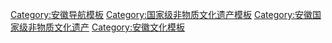 {{Navbox
|name = 安徽国家级非物质文化遗产
|title = 安徽[[国家级非物质文化遗产代表性项目名录]]
|titlestyle =
|image =
|style = text-align:left;
|state = {{{state<includeonly>|collapsed</includeonly>}}}
|groupstyle = text-align:center;
| listclass = hlist
|group1 = 民间文学
|list1 = 
* [[桐城歌]]
* [[孔雀东南飞传说]]
* [[老子传说]]<sup>注</sup>
|group2 = 传统音乐
|list2 = 
* [[当涂民歌]]
* [[巢湖民歌]]
* [[唢呐艺术]]<sup>注</sup>（[[砀山唢呐]]，[[灵璧菠林喇叭]]）
* [[五河民歌]]
* [[大别山民歌]]
* [[徽州民歌]]
* [[道教音乐]]<sup>注</sup>（[[齐云山道场音乐]]）
* [[凤阳民歌]]
|group3 = 传统舞蹈
|list3 = 
* [[龙舞]]<sup>注</sup>（[[手龙舞]]）
* [[花鼓灯]]（[[蚌埠花鼓灯]]，[[凤台花鼓灯]]，[[颍上花鼓灯]]）
* [[傩舞]]<sup>注</sup>（[[祁门傩舞]]，[[跳五猖]]）
* [[灯舞]]<sup>注</sup>（[[东至花灯舞]]，[[无为鱼灯]]）
* [[火老虎]]
|group4 = 传统戏剧
|list4 = 
* [[青阳腔]]<sup>注</sup>
* [[高腔]]<sup>注</sup>（[[岳西高腔]]）
* [[徽剧]]<sup>注</sup>
* [[四平调]]<sup>注</sup>
* [[庐剧]]（[[东路庐剧]]）
* [[黄梅戏]]<sup>注</sup>
* [[泗州戏]]<sup>注</sup>
* [[目连戏]]<sup>注</sup>（[[徽州目连戏]]）
* [[傩戏]]<sup>注</sup>（[[池州傩戏]]）
* [[坠子戏]]<sup>注</sup>
* [[文南词]]
* [[花鼓戏]]<sup>注</sup>
* [[二夹弦]]<sup>注</sup>
* [[嗨子戏]]
* [[淮北梆子戏]]
|group5 = 曲艺
|list5 = 
* [[凤阳花鼓]]
* [[渔鼓道情]]
|group6 = 传统体育<br>游艺与杂技
|list6 = 
* [[马戏]]（[[埇桥马戏]]）
* [[华佗五禽戏]]
|group7 = 传统美术
|list7 = 
* [[剪纸]]<sup>注</sup>（[[阜阳剪纸]]）
* [[挑花]]<sup>注</sup>（[[望江挑花]]）
* [[徽州三雕]]<sup>注</sup>
* [[竹刻]]<sup>注</sup>（[[徽州竹雕]]）
* [[竹编]]<sup>注</sup>（[[舒席]]）
* [[柳编]]<sup>注</sup>（[[黄岗柳编]]，[[霍邱柳编]]）
* [[盆景技艺]]<sup>注</sup>（[[徽派盆景技艺]]）
* [[刻铜]]（[[杜氏刻铜]]）
|group8 = 传统技艺
|list8 = 
* [[界首彩陶烧制技艺]]
* [[芜湖铁画锻制技艺]]
* [[万安罗盘制作技艺]]
* [[宣纸制作技艺]]
* [[桑皮紙|桑皮纸制作技艺]]<sup>注</sup>
* [[徽墨|徽墨制作技艺]]<sup>注</sup>
* [[歙砚制作技艺]]<sup>注</sup>
* [[漆藝|漆器髹饰技艺]]<sup>注</sup>（[[徽州漆器|徽州漆器髹饰技艺]]）
* [[纸笺加工技艺]]
* [[宣笔制作技艺]]
* [[绿茶制作技艺]]<sup>注</sup>（[[黄山毛峰]]，[[太平猴魁]]，[[六安瓜片]]）
* [[红茶制作技艺]]<sup>注</sup>（[[祁门红茶制作技艺]]）
* [[徽派建築|徽派传统民居营造技艺]]
* [[毛筆|毛笔制作技艺]]<sup>注</sup>（[[徽筆|徽笔制作技艺]]）
* [[豆腐|豆腐传统制作技艺]]
|group9 = 传统医药
|list9 = 
* [[中医诊疗法]]<sup>注</sup>（[[张一帖内科疗法]]，[[西园喉科医术]]）
|group10 = 民俗
|list10 = 
* [[灯会]]<sup>注</sup>（[[肥东洋蛇灯]]）
* [[庙会]]<sup>注</sup>（[[九华山庙会]]）
* [[抬阁]]<sup>注</sup>（[[芯子]]、[[铁枝]]、[[飘色]]）（[[肘阁抬阁]]）
* [[祭祖习俗]]<sup>注</sup>（[[徽州祠祭]]）
* [[界首书会]]
* [[珠算]]<sup>注</sup>（[[程大位珠算法]]）
|belowstyle= text-align:left;
|below = 
*上标“注”的项目为多省区市联合申报。
参见：[[安徽非物质文化遗产代表性项目名录]]
}}<noinclude>
[[Category:安徽导航模板]]
[[Category:国家级非物质文化遗产模板]]
[[Category:安徽国家级非物质文化遗产]]
[[Category:安徽文化模板]]
</noinclude>